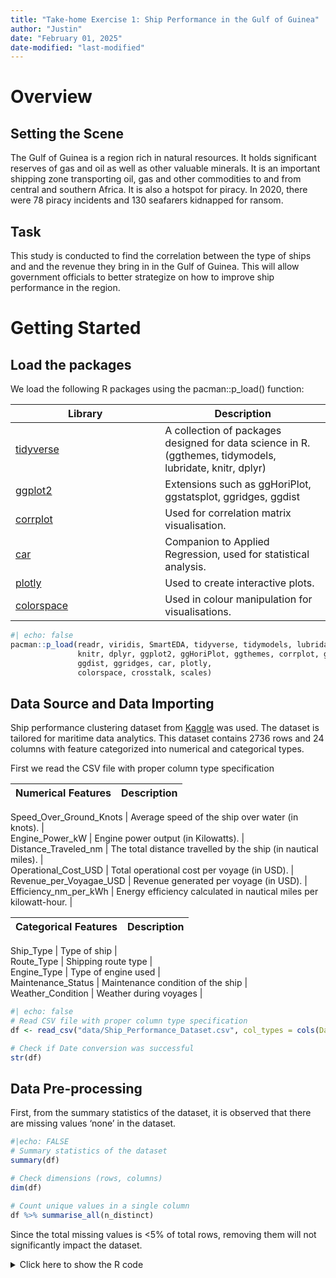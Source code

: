 ```yaml
---
title: "Take-home Exercise 1: Ship Performance in the Gulf of Guinea"
author: "Justin"
date: "February 01, 2025"
date-modified: "last-modified" 
---
```


# Overview

## Setting the Scene

The Gulf of Guinea is a region rich in natural resources. It holds significant reserves of gas and oil as well as other valuable minerals. It is an important shipping zone transporting oil, gas and other commodities to and from central and southern Africa. It is also a hotspot for piracy. In 2020, there were 78 piracy incidents and 130 seafarers kidnapped for ransom.

## Task

This study is conducted to find the correlation between the type of ships and and the revenue they bring in in the Gulf of Guinea. This will allow government officials to better strategize on how to improve ship performance in the region.

# Getting Started

## Load the packages

We load the following R packages using the pacman::p_load() function:

| Library   | Description |
|-----------|------------|
| [tidyverse](https://www.tidyverse.org/) | A collection of packages designed for data science in R. (ggthemes, tidymodels, lubridate, knitr, dplyr) |
| [ggplot2](https://ggplot2.tidyverse.org/) | Extensions such as ggHoriPlot, ggstatsplot, ggridges, ggdist |
| [corrplot](https://cran.r-project.org/web/packages/corrplot/vignettes/corrplot-intro.html) | Used for correlation matrix visualisation. |
| [car](https://www.geeksforgeeks.org/car-package-in-r/) | Companion to Applied Regression, used for statistical analysis. |
| [plotly](https://plotly.com/) | Used to create interactive plots. |
| [colorspace](https://cran.r-project.org/web/packages/colorspace/vignettes/colorspace.html)&nbsp; | Used in colour manipulation for visualisations. |



```r
#| echo: false
pacman::p_load(readr, viridis, SmartEDA, tidyverse, tidymodels, lubridate, 
               knitr, dplyr, ggplot2, ggHoriPlot, ggthemes, corrplot, ggstatsplot,
               ggdist, ggridges, car, plotly,
               colorspace, crosstalk, scales)
```

## Data Source and Data Importing

Ship performance clustering dataset from  [Kaggle](https://www.kaggle.com/datasets/jeleeladekunlefijabi/ship-performance-clustering-dataset) was used. The dataset is tailored for maritime data analytics. This dataset contains 2736 rows and 24 columns with feature categorized into numerical and categorical types.

First we read the CSV file with proper column type specification

| Numerical Features   | Description |
|-----------|------------|

| Speed_Over_Ground_Knots | Average speed of the ship over water (in knots). |
| Engine_Power_kW | Engine power output (in Kilowatts). |
| Distance_Traveled_nm | The total distance travelled by the ship (in nautical miles). |
| Operational_Cost_USD | Total operational cost per voyage (in USD). |
| Revenue_per_Voyagae_USD | Revenue generated per voyage (in USD). |
| Efficiency_nm_per_kWh | Energy efficiency calculated in nautical miles per kilowatt-hour. |

| Categorical Features   | Description |
|-----------|------------|

| Ship_Type | Type of ship |
| Route_Type | Shipping route type |
| Engine_Type | Type of engine used |
| Maintenance_Status | Maintenance condition of the ship |
| Weather_Condition | Weather during voyages |

```r
#| echo: false
# Read CSV file with proper column type specification
df <- read_csv("data/Ship_Performance_Dataset.csv", col_types = cols(Date = col_date(format = "%Y-%m-%d")))

# Check if Date conversion was successful
str(df)
```

## Data Pre-processing

First, from the summary statistics of the dataset, it is observed that there are missing values 'none' in the dataset.

```r
#|echo: FALSE 
# Summary statistics of the dataset
summary(df)

# Check dimensions (rows, columns)
dim(df)

# Count unique values in a single column
df %>% summarise_all(n_distinct)
```

Since the total missing values is \<5% of total rows, removing them will not significantly impact the dataset.

<details>

<summary>Click here to show the R code</summary>

```r
#| echo: false
# Remove rows where any non-Date column contains "None"
df <- df[!apply(df[, !names(df) %in% "Date"], 1, function(row) any(row == "None")), ]
```

#### Next, binning and feature engineering will be done before analysis is done.

#### To improve trend analysis and facilitate meaningful comparisons, the dataset was binned into Month perios. This helps to identify seasonality and trends in voyages while reducing noise from daily fluctuations. A Profit column was introduced to measure voyage profitability, enabling insights into cost efficiency and revenue impact over time.

<details>

<summary>Click here to show the R code</summary>

```r
#| echo: false
# Create a new column for Year-Month binning
df <- df %>%
  mutate(Month = floor_date(Date, "month")) %>%  # Truncate date to the first day of the month
  mutate(Profit = Revenue_per_Voyage_USD - Operational_Cost_USD)  # Calculate profit
```

```r
str(df)
```

# Visualization & Analysis

### Monthly Profit by Ship Type

<details>

<summary>Click here to show the R code</summary>

```r
# Create the ggplot object
p <- ggplot(df, aes(x = Month, y = Profit, fill = Ship_Type, text = paste("Ship Type:", Ship_Type, "<br>Profit:", Profit))) +
  geom_bar(stat = "identity", position = "stack") +  
  labs(title = "Monthly Profit by Ship Type",
       x = "Month", y = "Profit (USD)") +
  theme_minimal() +
  theme(axis.text.x = element_text(angle = 45, hjust = 1))

# Convert to interactive plot
ggplotly(p, tooltip = "text")
```

### Monthly profit heatmap by Ship Type

The heatmap Viridis uses plasma which is colourblind friendly

<details>

<summary>Click here to show the R code</summary>

```r
# Summarize total voyages per ship type per month 
df_summary <- df %>%
  group_by(Month, Ship_Type) %>%
  summarise(Profit = sum(Profit, na.rm = TRUE), 
            Total_Voyages = sum(Weekly_Voyage_Count, na.rm = TRUE),
            .groups = "drop")  # Suppress grouped output warning

# Create the heatmap with tooltip details
p <- ggplot(df_summary, aes(x = Month, y = Ship_Type, fill = Profit, 
                    text = paste("Ship Type:", Ship_Type, 
                                 "<br>Month:", Month, 
                                 "<br>Profit (USD):", round(Profit, 2), 
                                 "<br>Total Voyages:", Total_Voyages))) +  
  geom_tile() +
  scale_fill_viridis_c(option = "plasma") +  
  labs(title = "Monthly Profit Heatmap by Ship Type",
       x = "Month", y = "Ship Type", fill = "Profit (USD)") +
  theme_minimal() +
  theme(axis.text.x = element_text(angle = 45, hjust = 1))

# Convert to interactive plot
ggplotly(p, tooltip = "text")
```

<details>

<summary>Click here to show the R code</summary>

```r
# Scatter plot with regression line
ggplot(df, aes(x = Cargo_Weight_tons, y = Profit, color = Ship_Type)) +
  geom_point(alpha = 0.6, size = 3) +  # Scatter points
  geom_smooth(method = "lm", se = FALSE) +  # Linear trend line
  facet_wrap(~Route_Type) +  # Facet by Route Type
  labs(title = "Effect of Cargo Weight on Profitability",
       x = "Cargo Weight (tons)", y = "Profit (USD)", color = "Ship Type") +
  theme_minimal()
```

<details>

<summary>Click here to show the R code</summary>

```r
# Select only numerical columns for correlation
num_data <- df[, sapply(df, is.numeric)]

# Compute correlation matrix
cor_matrix <- cor(num_data, use = "complete.obs")

# Display correlation with Revenue_per_Voyage_USD
cor_with_revenue <- cor_matrix[, "Revenue_per_Voyage_USD"]

# Sort by highest correlation
sorted_cor <- sort(cor_with_revenue, decreasing = TRUE)
print(sorted_cor)
```

### From the Correlation Matrix, we can observe that none of the numerical variables have strong linear relationships with revenue.

## Profitability Analysis

<details>

<summary>Click here to show the R code</summary>

```r
df_new <- df %>%
  mutate(Profit_per_Voyage_USD = Revenue_per_Voyage_USD - Operational_Cost_USD)

# Analyze Profit by Ship_Type
profit_by_ship_type <- df_new %>%
  group_by(Ship_Type) %>%
  summarise(Average_Profit = mean(Profit_per_Voyage_USD),
            Total_Profit = sum(Profit_per_Voyage_USD),
            Count = n())

# Analyze Profit by Engine_Type
profit_by_engine_type <- df_new %>%
  group_by(Engine_Type) %>%
  summarise(Average_Profit = mean(Profit_per_Voyage_USD),
            Total_Profit = sum(Profit_per_Voyage_USD),
            Count = n())

# Analyze Profit by Route_Type
profit_by_route_type <- df_new %>%
  group_by(Route_Type) %>%
  summarise(Average_Profit = mean(Profit_per_Voyage_USD),
            Total_Profit = sum(Profit_per_Voyage_USD),
            Count = n())

# Display results
print(profit_by_ship_type)
print(profit_by_engine_type)
print(profit_by_route_type)
```

### Plotting the Profitability Analysis

<details>

<summary>Click here to show the R code</summary>
```r
df_new <- df %>%
  mutate(Profit_per_Voyage_USD = Revenue_per_Voyage_USD - Operational_Cost_USD)

# Analyze Profit by Ship_Type, Engine_Type, and Route_Type
profit_analysis <- df_new %>%
  group_by(Ship_Type, Engine_Type, Route_Type) %>%
  summarise(Average_Profit = mean(Profit_per_Voyage_USD),
            Total_Profit = sum(Profit_per_Voyage_USD),
            Count = n(), .groups = 'drop')

# Create ggplot with interactive tooltips
p <- ggplot(profit_analysis, aes(x = Ship_Type, y = Average_Profit, fill = Engine_Type,
                                 text = paste("Ship Type:", Ship_Type,
                                              "<br>Engine Type:", Engine_Type,
                                              "<br>Route Type:", Route_Type,
                                              "<br>Avg Profit (USD):", round(Average_Profit, 2)))) +
  geom_bar(stat = "identity", position = position_dodge()) +
  facet_wrap(~ Route_Type) +
  theme_minimal() +
  labs(title = "Average Profit by Ship Type, Engine Type, and Route Type",
       y = "Average Profit (USD)",
       x = "Ship Type") +
  theme(axis.text.x = element_text(angle = 45, hjust = 1))

# Convert ggplot to an interactive plot
ggplotly(p, tooltip = "text")
```

### Ridgeline Plot

<details>

<summary>Click here to show the R code</summary>
```r
ggplot(df_new, aes(x = Profit_per_Voyage_USD, y = Ship_Type, fill = Route_Type)) +
  geom_density_ridges(alpha = 0.7) +
  labs(title = "Ridgeline Plot: Profit Distribution by Ship Type and Route",
       x = "Profit per Voyage (USD)", 
       y = "Ship Type",
       fill = "Route Type") +
  theme_minimal()
```

## Turnaround Analysis

<details>

<summary>Click here to show the R code</summary>
```r
turnaround_analysis <- df %>%
  group_by(Weather_Condition, Route_Type) %>%
  summarise(Average_Turnaround_Time = mean(Turnaround_Time_hours),
            Count = n(), .groups = 'drop')

# Display results
print(turnaround_analysis)
```

<details>

<summary>Click here to show the R code</summary>
```r
# Visualize Turnaround Time
# Bar plot to show Average Turnaround Time by Weather_Condition and Route_Type
ggplot(turnaround_analysis, aes(x = Weather_Condition, y = Average_Turnaround_Time, fill = Route_Type)) +
  geom_bar(stat = "identity", position = position_dodge()) +
  theme_minimal() +
  labs(title = "Average Turnaround Time by Weather Condition and Route Type",
       y = "Average Turnaround Time (hours)",
       x = "Weather Condition") +
  theme(axis.text.x = element_text(angle = 45, hjust = 1))
```

<details>

<summary>Click here to show the R code</summary>
```r
# Analyze Turnaround Time by Route_Type, Cargo_Weight_tons, and Distance_Traveled_nm
ggplot(df, aes(x = Distance_Traveled_nm, y = Turnaround_Time_hours, color = Cargo_Weight_tons)) +
  geom_point(alpha = 0.7) +
  facet_wrap(~ Route_Type) +
  theme_minimal() +
  labs(title = "Turnaround Time by Route Type, Cargo Weight, and Distance Traveled",
       x = "Distance Traveled (nm)",
       y = "Turnaround Time (hours)",
       color = "Cargo Weight (tons)")
```

<details>

<summary>Click here to show the R code</summary>
```r
df %>%
  group_by(Ship_Type, Route_Type) %>%
  summarise(Avg_Efficiency = mean(Efficiency_nm_per_kWh, na.rm = TRUE), .groups = "drop") %>%
  ggplot(aes(x = Ship_Type, y = Route_Type, fill = Avg_Efficiency)) +
  geom_tile() +
  scale_fill_viridis_c(option = "plasma") +  # Enhances color visibility
  theme_minimal() +
  labs(title = "Heatmap of Average Efficiency by Ship Type and Route Type",
       x = "Ship Type",
       y = "Route Type",
       fill = "Avg Efficiency (nm/kWh)") +
  theme(axis.text.x = element_text(angle = 45, hjust = 1))
```

## Advanced Data Visualisation

### Interactive Plots

<details>

<summary>Click here to show the R code</summary>
```r
# Convert the 'Date' column to Date type if not already
df$Date <- as.Date(df$Date)

# Summarize the data by unique combinations of Ship_Type, Route_Type, Engine_Type, and Maintenance_Status
summary_data <- df %>%
  group_by(Ship_Type, Route_Type, Engine_Type, Maintenance_Status, Date) %>%
  summarise(
    Total_Operational_Cost = sum(Operational_Cost_USD, na.rm = TRUE),
    Total_Revenue = sum(Revenue_per_Voyage_USD, na.rm = TRUE),
    Profit = sum(Revenue_per_Voyage_USD, na.rm = TRUE) - sum(Operational_Cost_USD, na.rm = TRUE),
    .groups = "drop"  # ✅ Removes unnecessary grouping
  ) 

# Convert Date to character to avoid animation errors
summary_data$Date <- as.character(summary_data$Date)

# Fix size scaling
size_range <- range(summary_data$Total_Operational_Cost, na.rm = TRUE)
size_scaled <- scales::rescale(summary_data$Total_Operational_Cost, to = c(5, 50)) # Ensure reasonable size scaling

# Create an interactive plot with plotly and add a slider for the date range
bp <- plot_ly(
  data = summary_data,
  x = ~Total_Operational_Cost, 
  y = ~Total_Revenue, 
  size = ~size_scaled,  # ✅ Use scaled size to prevent extreme bubbles
  color = ~Maintenance_Status,  # ✅ Keep categorical color mapping
  frame = ~Date,  # ✅ Ensure Date is character type
  text = ~paste("Ship Type:", Ship_Type,
                "<br>Route Type:", Route_Type,
                "<br>Engine Type:", Engine_Type,
                "<br>Maintenance Status:", Maintenance_Status,
                "<br>Date:", Date,
                "<br>Profit (USD):", Profit),
  hoverinfo = "text",  # ✅ Display text when hovering over points
  type = 'scatter', 
  mode = 'markers'  # ✅ Ensure no unintended line elements
) %>%
  layout(
    title = "Operational Cost vs Revenue per Voyage",
    xaxis = list(title = "Total Operational Cost (USD)"),
    yaxis = list(title = "Total Revenue per Voyage (USD)"),
    showlegend = TRUE
  ) %>%
  animation_opts(
    frame = 100, 
    redraw = TRUE
  ) %>%
  animation_slider(
    currentvalue = list(prefix = "Date: ")
  )

# Display the plot
bp
```
<details>

<summary>Click here to show the R code</summary>
```r
bp <- plot_ly(
  data = df,
  x = ~Efficiency_nm_per_kWh,  # ✅ Efficiency instead of Cost
  y = ~Profit,  # ✅ Profitability instead of Revenue
  size = ~Cargo_Weight_tons,  # ✅ Bubble size based on cargo weight
  color = ~Ship_Type,  # ✅ Color-coded by Ship Type
  frame = ~Date,  
  text = ~paste("Ship Type:", Ship_Type,
                "<br>Route Type:", Route_Type,
                "<br>Engine Type:", Engine_Type,
                "<br>Efficiency:", round(Efficiency_nm_per_kWh, 2),
                "<br>Profit (USD):", scales::comma(Profit)),
  hoverinfo = "text",
  type = 'scatter', 
  mode = 'markers',
  marker = list(line = list(width = 0))
) %>%
  layout(
    title = "Ship Efficiency vs Profitability",
    xaxis = list(title = "Efficiency (nm per kWh)"),
    yaxis = list(title = "Profit (USD)"),
    showlegend = TRUE
  ) %>%
  animation_opts(
    frame = 100, 
    redraw = TRUE
  ) %>%
  animation_slider(
    currentvalue = list(prefix = "Date: ")
  )

# Display the plot
bp
```

<details>

<summary>Click here to show the R code</summary>
```r
summary_data <- df %>%
  group_by(Ship_Type, Route_Type, Engine_Type, Maintenance_Status, Date) %>%
  summarise(
    Total_Operational_Cost = sum(Operational_Cost_USD, na.rm = TRUE),
    Total_Revenue = sum(Revenue_per_Voyage_USD, na.rm = TRUE),
    Profit = sum(Revenue_per_Voyage_USD, na.rm = TRUE) - sum(Operational_Cost_USD, na.rm = TRUE),
    Profit_Margin_Percentage = (Profit / Total_Revenue) * 100,  # ✅ Compute Profit Margin
    Average_Load_Percentage = mean(Average_Load_Percentage, na.rm = TRUE),  # ✅ Aggregate properly
    Turnaround_Time = mean(Turnaround_Time_hours, na.rm = TRUE),
    .groups = "drop"
  )

# Check output
print(summary_data)

bp <- plot_ly(
  data = summary_data,
  x = ~Average_Load_Percentage,  # ✅ How full the ship is
  y = ~Profit_Margin_Percentage,  # ✅ How much profit per revenue
  size = ~Turnaround_Time,  # ✅ Bubble size based on turnaround time
  color = ~Route_Type,  # ✅ Color-coded by Route Type
  frame = ~Date,  
  text = ~paste("Ship Type:", Ship_Type,
                "<br>Route Type:", Route_Type,
                "<br>Load Factor (%):", Average_Load_Percentage,
                "<br>Profit Margin (%):", round(Profit_Margin_Percentage, 2),
                "<br>Turnaround Time (days):", Turnaround_Time),
  hoverinfo = "text",
  type = 'scatter', 
  mode = 'markers',
  marker = list(line = list(width = 0))
) %>%
  layout(
    title = "Load Factor vs Profit Margin",
    xaxis = list(title = "Average Load Percentage (%)"),
    yaxis = list(title = "Profit Margin (%)"),
    showlegend = TRUE
  ) %>%
  animation_opts(
    frame = 100, 
    redraw = TRUE
  ) %>%
  animation_slider(
    currentvalue = list(prefix = "Date: ")
  )

# Display the plot
bp
```

<details>

<summary>Click here to show the R code</summary>

```r

# Summarize the data by unique combinations of Ship_Type, Route_Type, Engine_Type, and Maintenance_Status
summary_data <- df %>%
  group_by(Ship_Type, Route_Type, Engine_Type, Maintenance_Status) %>%
  summarise(
    Total_Operational_Cost = sum(Operational_Cost_USD, na.rm = TRUE),
    Total_Revenue = sum(Revenue_per_Voyage_USD, na.rm = TRUE)
  )

# Check if the summarization gives you 144 rows (should be the case)
nrow(summary_data)

# Create an interactive scatter plot with plotly
interactive_plot <- plot_ly(summary_data, 
                            x = ~Total_Operational_Cost, 
                            y = ~Total_Revenue, 
                            color = ~Ship_Type, 
                            size = ~Total_Operational_Cost, 
                            type = 'scatter', 
                            mode = 'markers', 
                            text = ~paste("Ship Type:", Ship_Type,
                                          "<br>Route Type:", Route_Type,
                                          "<br>Engine Type:", Engine_Type,
                                          "<br>Maintenance Status:", Maintenance_Status)) %>%
  layout(
    title = "Operational Cost vs Revenue per Voyage",
    xaxis = list(title = "Total Operational Cost (USD)"),
    yaxis = list(title = "Total Revenue per Voyage (USD)"),
    showlegend = TRUE
  )

# Display the plot
interactive_plot
```

## Time-Series Analysis

### Profit Trends by Ship Type

<details>

<summary>Click here to show the R code</summary>
```r
df %>%
  filter(Date >= "2018-01-01") %>%
  ggplot() +
  geom_horizon(aes(x = Date, y = Profit), 
               origin = "midpoint", 
               horizonscale = 6) +
  facet_grid(Ship_Type~.) +
  theme_few() +
  scale_fill_hcl(palette = 'RdBu') +
  labs(title = "Profit Trends by Ship Type (Jan 2018 to Present)",
       x = "Date", y = "Profit (USD)") +
  theme(
    panel.spacing.y = unit(0, "lines"), 
    strip.text.y = element_text(size = 5, angle = 0, hjust = 0),
    legend.position = 'none',
    axis.text.y = element_blank(),
    axis.text.x = element_text(size = 7),
    axis.title.y = element_blank(),
    axis.title.x = element_blank(),
    axis.ticks.y = element_blank(),
    panel.border = element_blank()
  ) +
  scale_x_date(expand=c(0,0), date_breaks = "3 month", date_labels = "%b%y")
```

## Statistical Testing (ANOVA)
<details>

<summary>Click here to show the R code</summary>
```r
# Run ANOVA for each Ship Type & Engine Type
anova_results <- list()

for (ship in unique(df$Ship_Type)) {
  for (engine in unique(df$Engine_Type)) {
    
    # Subset the data
    subset_data <- df %>%
      filter(Ship_Type == ship, Engine_Type == engine)
    
    # Ensure there are at least 2 unique Maintenance Status levels
    if (length(unique(subset_data$Maintenance_Status)) > 1) {
      
      # Run ANOVA
      anova_model <- aov(Operational_Cost_USD ~ Maintenance_Status, data = subset_data)
      
      # Store results
      anova_results[[paste(ship, engine, sep = " - ")]] <- summary(anova_model)
    }
  }
}

# Print results
anova_results
```

### Container Ship - Steam Turbine

p-value: 0.00146 (Significant at 0.01 level) Interpretation: There is a significant difference in operational costs across different maintenance statuses (p \< 0.05). You can explore which maintenance levels contribute to the difference using post-hoc tests (e.g., Tukey HSD).

### Bulk Carrier - Heavy Fuel Oil (HFO)

p-value: 0.00383 (Significant at 0.01 level) Interpretation: There is a significant difference in operational costs across different maintenance statuses (p \< 0.05). Again, post-hoc tests like Tukey HSD can be run to identify which maintenance statuses differ.

<details>

<summary>▶ Show the code</summary>

```r
# Filter the dataset for Bulk Carrier and Heavy Fuel Oil (HFO)
container_ship_steamturbine_data <- subset(df, Ship_Type == "Container Ship" & Engine_Type == "Steam Turbine")

# Run ANOVA for Operational Cost by Maintenance Status
anova_model_hfo <- aov(Operational_Cost_USD ~ Maintenance_Status, data = container_ship_steamturbine_data)

# Run the Tukey HSD test
tukey_test <- TukeyHSD(anova_model_hfo)

# Print the results of the Tukey test
print(tukey_test)
```

<details>

::: callout-tip
#### Tukey HSD test results for the Container Ship (Steam Turbine) above:

✅ Fair vs. Critical: ✅ The difference in operational costs between "Fair" and "Critical" maintenance status is 45,571.73 USD. The confidence interval for this difference ranges from -13,059.80 USD to 104,203.30 USD. The p-value is 0.1605, which is not statistically significant (p \> 0.05). This suggests that the operational cost is not significantly different between the "Fair" and "Critical" maintenance statuses.

✅ Good vs. Critical: ✅The difference in operational costs between "Good" and "Critical" maintenance status is 95,727.44 USD. The confidence interval for this difference ranges from 34,271.37 USD to 157,183.50 USD. The p-value is 0.0009, which is statistically significant (p \< 0.05). This indicates that the operational cost is significantly different between the "Good" and "Critical" maintenance statuses.

✅ Good vs. Fair: ✅ The difference in operational costs between "Good" and "Fair" maintenance status is 50,155.71 USD. The confidence interval for this difference ranges from -9,909.12 USD to 110,220.50 USD. The p-value is 0.1217, which is not statistically significant (p \> 0.05). This indicates that the operational cost is not significantly different between the "Good" and "Fair" maintenance statuses.

✅ Summary: ✅ The Good vs. Critical comparison is statistically significant, indicating that the maintenance status between "Good" and "Critical" has a significant effect on operational costs. The Fair vs. Critical and Good vs. Fair comparisons are not statistically significant, suggesting that there is no significant difference in operational costs between these groups for Container Ship - Steam Turbine.
:::

<details>

<summary>▶ Show the code</summary>

```r
# Filter the dataset for Bulk Carrier and Heavy Fuel Oil (HFO)
bulk_carrier_hfo_data <- subset(df, Ship_Type == "Bulk Carrier" & Engine_Type == "Heavy Fuel Oil (HFO)")

# Run ANOVA for Operational Cost by Maintenance Status
anova_model_hfo <- aov(Operational_Cost_USD ~ Maintenance_Status, data = bulk_carrier_hfo_data)

# Run the Tukey HSD test
tukey_test <- TukeyHSD(anova_model_hfo)

# Print the results of the Tukey test
print(tukey_test)
```

<details>

::: callout-tip
#### Tukey HSD test results for the Bulk Carrier (HFO) above:

✅ Fair vs. Critical: ✅ The difference in operational costs between "Fair" and "Critical" maintenance status is -70,404.32 USD. The confidence interval for this difference ranges from -126,508.99 USD to -14,299.64 USD. The p-value is 0.0096, which is statistically significant (p \< 0.05). This indicates that the operational cost is significantly different between the "Fair" and "Critical" maintenance statuses.

✅ Good vs. Critical: ✅ The difference in operational costs between "Good" and "Critical" maintenance status is 2,772.82 USD. The confidence interval for this difference ranges from -57,093.13 USD to 62,638.76 USD. The p-value is 0.9934, which is not statistically significant (p \> 0.05). This indicates that the operational \## cost is not significantly different between the "Good" and "Critical" maintenance statuses.

✅ Good vs. Fair: ✅ The difference in operational costs between "Good" and "Fair" maintenance status is 73,177.13 USD. The confidence interval for this difference ranges from 12,542.89 USD to 133,811.38 USD. The p-value is 0.0134, which is statistically significant (p \< 0.05). This suggests that the operational cost \## is significantly different between the "Good" and "Fair" maintenance statuses.

✅ Summary: ✅ The Fair vs. Critical comparison and the Good vs. Fair comparison are statistically significant, indicating that maintenance status does have an effect on operational costs. The Good vs. Critical comparison is not statistically significant, suggesting that maintenance status between "Good" and "Critical" may not have a significant impact on operational cost for Bulk Carrier - Heavy Fuel Oil (HFO).
:::

# Summary and Conclusion

# References

Edited By: Daniel Fiott, & By: Alice Vervaeke. (2025, January 21). *Deep waters: The Maritime Security Landscape in the Gulf of Guinea. European Union Institute for Security Studies.* <https://www.iss.europa.eu/publications/briefs/deep-waters-maritime-security-landscape-gulf-guinea>

By: Kam, Tin Seong. (2023). *Visualising Distribution. R for Visual Analytics.* <https://r4va.netlify.app/chap09>
